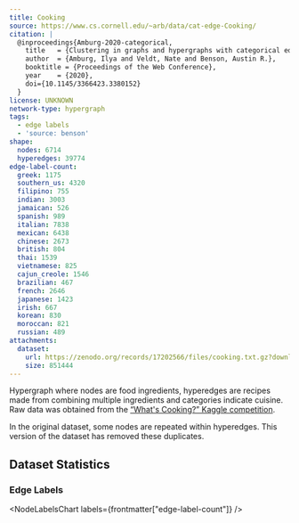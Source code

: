 ```yaml
---
title: Cooking
source: https://www.cs.cornell.edu/~arb/data/cat-edge-Cooking/
citation: |
  @inproceedings{Amburg-2020-categorical,
    title   = {Clustering in graphs and hypergraphs with categorical edge labels},
    author  = {Amburg, Ilya and Veldt, Nate and Benson, Austin R.},
    booktitle = {Proceedings of the Web Conference},
    year    = {2020},
    doi={10.1145/3366423.3380152}
  }
license: UNKNOWN
network-type: hypergraph
tags:
  - edge labels
  - 'source: benson'
shape:
  nodes: 6714
  hyperedges: 39774
edge-label-count:
  greek: 1175
  southern_us: 4320
  filipino: 755
  indian: 3003
  jamaican: 526
  spanish: 989
  italian: 7838
  mexican: 6438
  chinese: 2673
  british: 804
  thai: 1539
  vietnamese: 825
  cajun_creole: 1546
  brazilian: 467
  french: 2646
  japanese: 1423
  irish: 667
  korean: 830
  moroccan: 821
  russian: 489
attachments:
  dataset:
    url: https://zenodo.org/records/17202566/files/cooking.txt.gz?download=1
    size: 851444
---
```



Hypergraph where nodes are food ingredients, hyperedges are recipes made from combining multiple ingredients and categories indicate cuisine.
Raw data was obtained from the [“What's Cooking?” Kaggle competition](https://www.kaggle.com/c/whats-cooking).

<Alert type="warning">In the original dataset, some nodes are repeated within hyperedges. This version of the dataset has removed these duplicates.</Alert>

## Dataset Statistics

<dl className="not-prose grid gap-5 sm:grid-cols-2">
  <Stat title="Nodes" value={formatNumber(frontmatter["shape"]["nodes"])} />
  <Stat title="Node Type" value="Ingredient" />
  <Stat
    title="Hyperedges"
    value={formatNumber(frontmatter["shape"]["hyperedges"])}
  />
  <Stat title="Hyperedge Type" value="Recipe" />
</dl>

### Edge Labels

<NodeLabelsChart labels={frontmatter["edge-label-count"]} />
